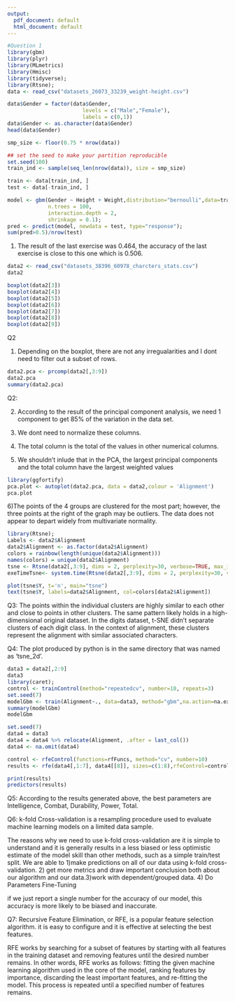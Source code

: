 ```yaml
---
output:
  pdf_document: default
  html_document: default
---
```

```r
#Question 1
library(gbm)
library(plyr)
library(MLmetrics)
library(Hmisc)
library(tidyverse);
library(Rtsne);
data <- read_csv("datasets_26073_33239_weight-height.csv")
```
```r
data$Gender = factor(data$Gender, 
                        levels = c("Male","Female"),
                        labels = c(0,1))
data$Gender <- as.character(data$Gender)
head(data$Gender)
```
```r

smp_size <- floor(0.75 * nrow(data))

## set the seed to make your partition reproducible
set.seed(100)
train_ind <- sample(seq_len(nrow(data)), size = smp_size)

train <- data[train_ind, ]
test <- data[-train_ind, ]
```
```r
model <- gbm(Gender ~ Height + Weight,distribution="bernoulli",data=train,
             n.trees = 100,
             interaction.depth = 2,
             shrinkage = 0.1);
pred <- predict(model, newdata = test, type="response");
sum(pred>0.5)/nrow(test)
```
1. The result of the last exercise was 0.464, the accuracy of the last exercise is close to this one which is 0.506. 
```r
data2 <- read_csv("datasets_38396_60978_charcters_stats.csv")
data2
```
```r
boxplot(data2[3])
boxplot(data2[4])
boxplot(data2[5])
boxplot(data2[6])
boxplot(data2[7])
boxplot(data2[8])
boxplot(data2[9])
```
Q2

1. Depending on the boxplot, there are not any irregualarities and I dont need to filter out a subset of rows.
```r
data2.pca <- prcomp(data2[,3:9])
data2.pca
summary(data2.pca)
```

Q2:

2. According to the result of the principal component analysis, we need 1 component to get 85% of the variation in the data set. 

3. We dont need to normalize these columns. 

4. The total column is the total of the values in other numerical columns. 
5. We shouldn't inlude that in the PCA, the largest principal components and the total column have the largest weighted values 

```r
library(ggfortify)
pca.plot <- autoplot(data2.pca, data = data2,colour = 'Alignment')
pca.plot
```

6)The points of the 4 groups are clustered for the most part; however, the three points at the right of the graph may be outliers. The data does not appear to depart widely from multivariate normality. 
```r
library(Rtsne);
Labels <- data2$Alignment
data2$Alignment <- as.factor(data2$Alignment)
colors = rainbow(length(unique(data2$Alignment)))
names(colors) = unique(data2$Alignment)
tsne <- Rtsne(data2[,3:9], dims = 2, perplexity=30, verbose=TRUE, max_iter = 500,check_duplicates = FALSE)
exeTimeTsne<- system.time(Rtsne(data2[,3:9], dims = 2, perplexity=30, verbose=TRUE, max_iter = 500,check_duplicates = FALSE))
```
```r
plot(tsne$Y, t='n', main="tsne")
text(tsne$Y, labels=data2$Alignment, col=colors[data2$Alignment])
```
Q3:
The points within the individual clusters are highly similar to each other and close to points in other clusters. The same pattern likely holds in a high-dimensional original dataset. In the digits dataset, t-SNE didn't separate clusters of each digit class. In the context of alignment, these clusters represent the alignment with similar associated characters.

Q4:
The plot produced by python is in the same directory that was named as 'tsne_2d'. 
```r
data3 = data2[,2:9]
data3
library(caret);
control <- trainControl(method="repeatedcv", number=10, repeats=3)
set.seed(7)
modelGbm <- train(Alignment~., data=data3, method="gbm",na.action=na.exclude, trControl=control, verbose=FALSE)
summary(modelGbm)
modelGbm
```
```r
set.seed(7)
data4 = data3
data4 = data4 %>% relocate(Alignment, .after = last_col())
data4 <- na.omit(data4)

control <- rfeControl(functions=rfFuncs, method="cv", number=10)
results <- rfe(data4[,1:7], data4[[8]], sizes=c(1:8),rfeControl=control)

```
```r
print(results)
predictors(results)
```
Q5:
According to the results generated above, the best parameters are Intelligence, Combat, Durability, Power, Total.

Q6: 
k-fold Cross-validation is a resampling procedure used to evaluate machine learning models on a limited data sample.

The reasons why we need to use k-fold cross-validation are it is simple to understand and it is generally results in a less biased or less optimistic estimate of the model skill than other methods, such as a simple train/test split. We are able to 1)make predictions on all of our data using k-fold cross-validation. 2) get more metrics and draw important conclusion both about our algorithm and our data.3)work with dependent/grouped data. 4) Do Parameters Fine-Tuning

if we just report a single number for the accuracy of our model, this accuracy is more likely to be biased and inaccurate. 

Q7:
Recursive Feature Elimination, or RFE, is a popular feature selection algorithm. it is easy to configure and it is effective at selecting the best features. 

RFE works by searching for a subset of features by starting with all features in the training dataset and removing features until the desired number remains. 
In other words, RFE works as follows: fitting the given machine learning algorithm used in the core of the model, ranking features by importance, discarding the least important features, and re-fitting the model. This process is repeated until a specified number of features remains.
